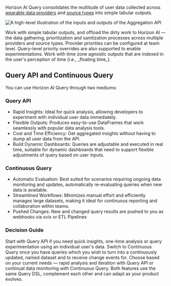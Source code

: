 
<HorizonAIBeta />

Horizon AI Query consolidates the multitude of user data collected across [wearable data providers](/wearables/providers/introduction)
and [source types](/wearables/providers/data-attributions#source-type) into simple tabular outputs.

![A high-level illustration of the inputs and outputs of the Aggregation API](/img/aggregation/overview.png)

<Card title="Consolidation" icon="merge" horizontal>
Work with simple tabular outputs, and offload the dirty work to Horizon AI — the data gathering, prioritization and sanitization
processes across multiple providers and source types.
</Card>

<Card title="Data prioritization" icon="bars-staggered" horizontal>
Provider priorities can be configured at team level. Query-level priority overrides are also supported to enable
experimentations.
</Card>

<Card title="Aggregate in floating time" icon="timeline-arrow" horizontal>
Work with time zone agnostic outputs that are indexed in the user's perception of time (i.e., _floating time_).
</Card>

## Query API and Continuous Query

You can use Horizon AI Query through two mediums:

### Query API
* Rapid Insights: Ideal for quick analysis, allowing developers to experiment with individual user data immediately.
* Flexible Outputs: Produces easy-to-use DataFrames that work seamlessly with popular data analysis tools.
* Cost and Time Efficiency: Get aggregated insights without having to dump all user data from the API.
* Build Dynamic Dashboards: Queries are adjustable and executed in real time, suitable for dynamic dashboards that need to support flexible adjustments of query based on user inputs.

### Continuous Query
* Automatic Evaluation: Best suited for scenarios requiring ongoing data monitoring and updates, automatically re-evaluating queries when new data is available.
* Streamlined Workflows: Minimizes manual effort and efficiently manages large datasets, making it ideal for continuous reporting and collaboration within teams.
* Pushed Changes: New and changed query results are pushed to you as webhooks via svix or ETL Pipelines

### Decision Guide
<Steps>
<Step title="Experiment with Query API">
    Start with Query API if you need quick insights, one-time analysis or query experimentation using an individual user's data.
</Step>
<Step title="Productize with Continuous Query">
    Switch to Continuous Query once you have queries which you wish to turn into a continuously updated, named dataset and to receive change events for.
</Step>
</Steps>
Choose based on your current needs — rapid analysis and iteration with Query API or continual data monitoring with Continuous Query. Both features use the same Query DSL, complement each other and can adapt as your product evolves.
